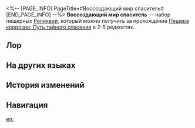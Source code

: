 <%-- [PAGE_INFO]
PageTitle=#Воссоздающий мир спаситель#
[END_PAGE_INFO] --%>
{{Набор Реликвий Инфобокс
|id           = 81274
|Изображение  = Предмет Воссоздающий мир спаситель.png
|Тип          = Пещерная реликвия
|2пБонус      = Повышает крит. шанс на 8%.
|4пБонус      = Если после использования владельцем базовой атаки или навыка его дух памяти находится на поле боя, то макс. НР владельца и его духа памяти повышается на 24%, и наносимый всеми союзниками урон повышается на 15% до следующего использования владельцем базовой атаки или навыка.
|Голова       = Накидка пути Спасителя
|Руки         = Перчатки меча Спасителя
|Тело         = Китель наследия Спасителя
|Ноги         = Ботфорты освоения Спасителя
|Редкость     = 2345
|Источник2.1  = [[Пещера коррозии: Путь тайного спасения]]
|Источник3.1  = [[Пещера коррозии: Путь тайного спасения]]
|Источник4.1  = [[Пещера коррозии: Путь тайного спасения]]
|Источник5.1  = [[Пещера коррозии: Путь тайного спасения]]
|Источник5.2  = [[Синтез реликвий]]
|Свойство1    = 
|Свойство2    = 
|Свойство3    = 
}}
'''Воссоздающий мир спаситель''' — набор пещерных [[Реликвии|Реликвий]], который можно получить за прохождение [[Пещера коррозии: Путь тайного спасения]] в 2-5{{Иконка/Звёзды|1}} редкостях.

==Лор==
{{Реликвия Лор|Воссоздающий мир спаситель}}

==На других языках==
{{На других языках
|en   = World-Remaking Deliverer
|zhs  = 再创天地的救世主
|zht  = 再創天地的救世主
|ja   = 天地再創の救世主
|ko   = 천지를 재창조한 구세주
|es   = Salvado{{MC|ж=ra|м=r}} que reforja el mundo
|fr   = {{MC|ж=Libératrice|м=Libérateur}} d'un monde nouveau
|ru   = Воссоздающий мир спаситель
|th   = World-Remaking Deliverer
|vi   = Đấng Cứu Thế Tái Tạo Trời Đất
|de   = {{MC|ж=Erlöserin|м=Erlöser}} der Weltneuschöpfung
|id   = World-Remaking Deliverer
|pt   = Portador da Reconstrução do Mundo
}}

==История изменений==
{{История изменений|<!--unknown-->}}

==Навигация==
{{Наборы реликвий Навбокс}}

[[en:]]